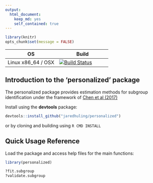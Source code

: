 ```yaml
---
output:
  html_document:
    keep_md: yes
    self_contained: true
---
```





```r
library(knitr)
opts_chunk$set(message = FALSE)
```

|  OS             | Build           |
|-----------------|-----------------|
| Linux x86_64 / OSX   | [![Build Status](https://travis-ci.org/jaredhuling/personalized.svg?branch=master)](https://travis-ci.org/jaredhuling/personalized)  


## Introduction to the 'personalized' package

The personalized package provides estimation methods for subgroup identification under the framework of [Chen et al (2017)](http://onlinelibrary.wiley.com/doi/10.1111/biom.12676/abstract)

Install using the **devtools** package:

```r
devtools::install_github("jaredhuling/personalized")
```

or by cloning and building using `R CMD INSTALL`

## Quick Usage Reference

Load the package and access help files for the main functions:
```r
library(personalized)
```

```r
?fit.subgroup
?validate.subgroup
```



